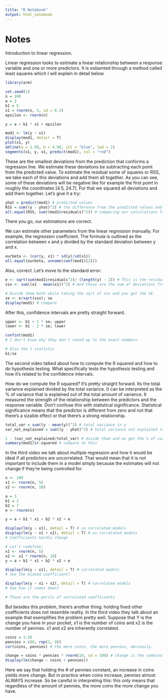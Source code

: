 ```yaml
---
title: "R Notebook"
output: html_notebook
---
```


# Notes

Introduction to linear regression.

Linear regression looks to estimate a linear relationship between a response variable and one or more predictors. It is estiamted through a method called least squares which I will explain in detail below.

```r
library(arm)

set.seed(1)
n = 100
a = 2
b1 = 5
x1 = rnorm(n, 5, sd = 0.2)
epsilon <- rnorm(n)

y = a + b1 * x1 + epsilon

mod1 <- lm(y ~ x1)
display(mod1, detail = T)
plot(x1, y)
abline(a = 1.99, b = 4.99, col = "blue", lwd = 2)
segments(x1, y, x1, predict(mod1), col = "red")
```

These are the smallest deviations from the prediction that conforms a regression line. We estimate these deviations be subtracting each point from the predicted value. To estimate the residual some of squares or RSS, we take each of this deviations and add them all together. As you can see, some of these deviations will be negative like for example the first point in roughly the coordinates [4.5, 24.7]. For that we squared all deviations and add them together. Let's give it a try:
```r
yhat = predict(mod1) # predicted values
RSS = sum((y - yhat)^2) # the difference from the predicted values and the actual values
all.equal(RSS, sum((mod1$residuals)^2)) # comparing our calculations from the model estimations
```
There you go, our estimations are correct.

We can estimate other parameters from the linear regression manually. For example, the regression coefficient. The formula is outlined as the correlation between x and y divided by the standard deviation between y and x.

```r
ourbeta <- (cor(y, x1) * sd(y)/sd(x1))
all.equal(ourbeta, unname(coef(mod1)[2]))
```
Also, correct. Let's move to the standard error:

```r
e <- sqrt(sum(mod1$residuals^2)/ (length(y) - 2)) # This is the residual standard deviation
ssx <- sum((x1 - mean(x1))^2) # And these are the sum of deviations from the mean of x

# Divide them both while taking the sqrt of ssx and you get the SE.
se <- e/sqrt(ssx); se
display(mod1) # compare

```
After this, confidence intervals are pretty straight forward.

```r
upper <- b1 + 2 * se; upper
lower <- b1 - 2 * se; lower

confint(mod1)
# I don't know why they don't round up to the exact numbers.

# Also the t statistic
b1/se
```

The second video talked about how to compute the R squared and how to do hypothesis testing. What specifically tests the hypothesis testing and how it's related to the confidence intervals.

How do we compute the R squared? It's pretty straight forward. Its the total variance explained divided by the total variance. It can be interpreted as the % of variance that is explained out of the total amount of variance. It measured the strength of the relationship between the predictors and the response variable. Don't confuse this with statistical significance. Statistical significance means that the predictor is different from zero and not that there's a sizable effect or that there's a strong relationship.

```r
total_var = sum((y - mean(y))^2) # total variance in y
var_not_explained = sum((y - yhat)^2) # total variance not explained (deviations of y from predictions)

1 - (var_not_explained/total_var) # divide them and we get the % of variance NOT explained. subtract a 1 and get the % of variance explained
summary(mod1)$r.squared # compare to this
```

In the third video we talk about multiple regression and how it would be ideal if all predictors are uncorrelated. That would mean that it is not important to include them in a model simply because the estimates will not change if they're being controlled for.

```r
n <- 100
x1 <- rnorm(n, 5)
x2 <- rnorm(n, 10)

a = 3
b1 = 2
b2 = 7
e <- rnorm(n)

y = a + b1 * x1 + b2 * x2 + e

display(lm(y ~ x1), detail = T) # un correlated models
display(lm(y ~ x1 + x2), detail = T) # un correlated models
# Coefficients hardly change

# Let's redefine:
x1 <- rnorm(n, 5)
x2 <- x1 * rnorm(n, 10)
y = a + b1 * x1 + b2 * x2 + e

display(lm(y ~ x1), detail = T) # correlated models
# See the biased coefficient?

display(lm(y ~ x1 + x2), detail = T) # correlated models
# See how it comes down?

# Those are the perils of correlated coefficients
```
But besides this problem, there's another thing: holding fixed other coefficients does not resemble reality. In the third video they talk about an example that exemplifies the problem pretty well. Suppose that Y is the change you have in your pocket, x1 is the number of coins and x2 is the number of pennies. x1 and x2 are inherently correlated.

```r
coins = 1:10
pennies = c(0, rep(1, 9))
cor(coins, pennies) # the more coins, the more pennies, obviously.

change = coins * pennies * rnorm(10, sd = 100) # change is the combination of coins and pennies
display(lm(change ~ coins + pennies))
```
Here we say that holding the # of pennies constant, an increase in coins yields more change. But in practice when coins increase, pennies almost ALWAYS increase. So be careful in interpreting this: this only means that regardless of the amount of pennies, the more coins the more change you have.
